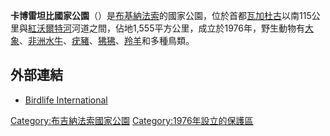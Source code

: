 {{Infobox Protected area
| name = 卡博雷坦比國家公園
| iucn_category = II
| photo = Kabore Tambi NP MS 10798.jpg
| photo_caption = 
| location = {{flag|Burkina Faso}}
| nearest_city = 
| coords = {{coord|11|27|N|1|25|W|source:dewiki_region:BF-NAO_type:landmark|display=inline,title}}
| area = 1,555平方公里
| established = 1976年
| visitation_num = 
| visitation_year = 
}}

'''卡博雷坦比國家公園'''（{{lang-fr|Parc national de Kaboré Tambi}}）是[[布基納法索|布基納法索]]的國家公園，位於首都[[瓦加杜古|瓦加杜古]]以南115公里與[[紅沃爾特河|紅沃爾特河]]河道之間，佔地1,555平方公里，成立於1976年，野生動物有[[大象|大象]]、[[非洲水牛|非洲水牛]]、[[疣豬|疣豬]]、[[狒狒|狒狒]]、[[羚羊|羚羊]]和多種鳥類。

==外部連結==
* [http://www.birdlife.org/datazone/sites/index.html?action=SitHTMDetails.asp&sid=6028&m=0 Birdlife International] {{Wayback|url=http://www.birdlife.org/datazone/sites/index.html?action=SitHTMDetails.asp&sid=6028&m=0 |date=20090103022553 }}

{{DEFAULTSORT:Kaboré Tambi National Park}}
[[Category:布吉納法索國家公園|Category:布吉納法索國家公園]]
[[Category:1976年設立的保護區|Category:1976年設立的保護區]]
{{BurkinaFaso-geo-stub}}